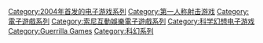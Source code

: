 

{{DEFAULTSORT:Killzone}}
[[Category:2004年首发的电子游戏系列|Category:2004年首发的电子游戏系列]]
[[Category:第一人称射击游戏|Category:第一人称射击游戏]]
[[Category:電子遊戲系列|Category:電子遊戲系列]]
[[Category:索尼互動娛樂電子遊戲系列|Category:索尼互動娛樂電子遊戲系列]]
[[Category:科学幻想电子游戏|Category:科学幻想电子游戏]]
[[Category:Guerrilla_Games|Category:Guerrilla Games]]
[[Category:科幻系列|Category:科幻系列]]